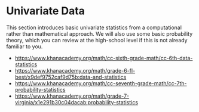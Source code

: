 # Univariate Data

This section introduces basic univariate statistics from a computational rather than mathematical approach. We will also use some basic probability theory, which you can review at the high-school level if this is not already familiar to you.

* <https://www.khanacademy.org/math/cc-sixth-grade-math/cc-6th-data-statistics>
* <https://www.khanacademy.org/math/grade-6-fl-best/x9def9752caf9d75b:data-and-statistics>
* <https://www.khanacademy.org/math/cc-seventh-grade-math/cc-7th-probability-statistics>
* <https://www.khanacademy.org/math/grade-7-virginia/x1e291b30c04dacab:probability-statistics>

